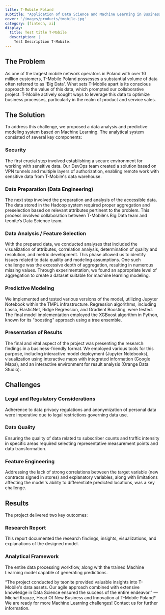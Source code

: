 ```yaml
---
title: T-Mobile Poland
subtitle: "Application of Data Science and Machine Learning in Business Process Optimization and Predictive Modeling"
cover: '/images/products/tmobile.jpg'
category: [fintech, ai]
display:
  title: Test title T-Mobile
  description: |
    Test Description T-Mobile.
---
```


##  The Problem

As one of the largest mobile network operators in Poland with over 10 million customers, T-Mobile Poland possesses a substantial volume of data often referred to as 'Big Data'. What sets T-Mobile apart is its conscious approach to the value of this data, which prompted our collaborative project. T-Mobile actively sought ways to leverage this data to optimize business processes, particularly in the realm of product and service sales.

<Divider />

## The Solution

To address this challenge, we proposed a data analysis and predictive modeling system based on Machine Learning. The analytical system consisted of several key components:

### Security

The first crucial step involved establishing a secure environment for working with sensitive data. Our DevOps team created a solution based on VPN tunnels and multiple layers of authorization, enabling remote work with sensitive data from T-Mobile's data warehouse.

### Data Preparation (Data Engineering)

The next step involved the preparation and analysis of the accessible data. The data stored in the Hadoop system required proper aggregation and preselection based on relevant attributes pertinent to the problem. This process involved collaboration between T-Mobile's Big Data team and teonite’s Data Science team.

### Data Analysis / Feature Selection

With the prepared data, we conducted analyses that included the visualization of attributes, correlation analysis, determination of quality and resolution, and metric development. This phase allowed us to identify issues related to data quality and modeling assumptions. One such challenge was the excessive depth of aggregation, resulting in numerous missing values. Through experimentation, we found an appropriate level of aggregation to create a dataset suitable for machine learning modeling.

### Predictive Modeling

We implemented and tested various versions of the model, utilizing Jupyter Notebook within the TMPL infrastructure. Regression algorithms, including Lasso, ElasticNet, Ridge Regression, and Gradient Boosting, were tested. The final model implementation employed the XGBoost algorithm in Python, known for its "boosting" approach using a tree ensemble.

### Presentation of Results

The final and vital aspect of the project was presenting the research findings in a business-friendly format. We employed various tools for this purpose, including interactive model deployment (Jupyter Notebooks), visualization using interactive maps with integrated information (Google Maps), and an interactive environment for result analysis (Orange Data Studio).

## Challenges

### Legal and Regulatory Considerations

Adherence to data privacy regulations and anonymization of personal data were imperative due to legal restrictions governing data use.

### Data Quality

Ensuring the quality of data related to subscriber counts and traffic intensity in specific areas required selecting representative measurement points and data transformation.

### Feature Engineering

Addressing the lack of strong correlations between the target variable (new contracts signed in stores) and explanatory variables, along with limitations affecting the model's ability to differentiate predicted locations, was a key challenge.

## Results

The project delivered two key outcomes:

### Research Report

This report documented the research findings, insights, visualizations, and explanations of the designed model.

### Analytical Framework

The entire data processing workflow, along with the trained Machine Learning model capable of generating predictions.

<div>
“The project conducted by teonite provided valuable insights into T-Mobile's data assets. Our agile approach combined with extensive knowledge in Data Science ensured the success of the entire endeavor.”  
—Michał Krauze, Head Of New Business and Innovation at T-Mobile Poland*
</div>
We are ready for more Machine Learning challenges! Contact us for further information.
